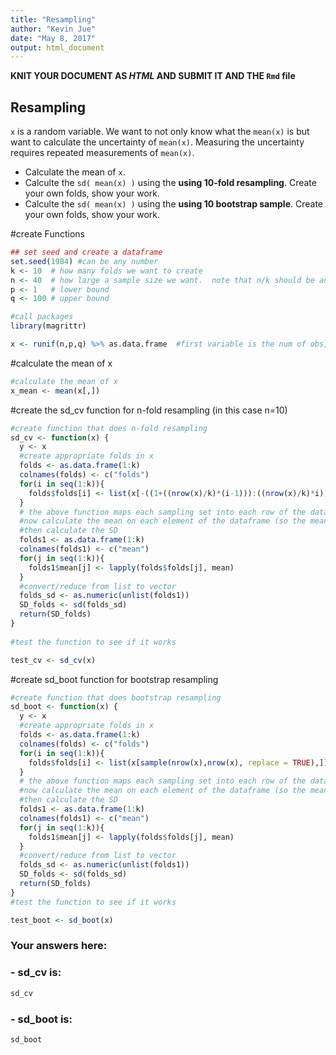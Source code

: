 ---
title: "Resampling"
author: "Kevin Jue"
date: "May 8, 2017"
output: html_document
---

**KNIT YOUR DOCUMENT AS *HTML* AND SUBMIT IT AND THE `Rmd` file**

## Resampling

`x` is a random variable. We want to not only know what the `mean(x)` is but want to calculate the uncertainty of `mean(x)`.  Measuring the uncertainty requires repeated measurements of `mean(x)`.

- Calculate the mean of `x`.
- Calculte the `sd( mean(x) )` using the **using 10-fold resampling**.  Create your own folds, show your work.
- Calculte the `sd( mean(x) )` using the **using 10 bootstrap sample**.  Create your own folds, show your work. 

#create Functions
```{r}
## set seed and create a dataframe
set.seed(1984) #can be any number
k <- 10  # how many folds we want to create
n <- 40  # how large a sample size we want.  note that n/k should be an positive integer for this function to work
p <- 1   # lower bound
q <- 100 # upper bound

#call packages
library(magrittr)

x <- runif(n,p,q) %>% as.data.frame  #first variable is the num of obs, the other two give us the range to create

```

#calculate the mean of x
```{r}
#calculate the mean of x
x_mean <- mean(x[,])

```

#create the sd_cv function for n-fold resampling (in this case n=10)
```{r}
#create function that does n-fold resampling
sd_cv <- function(x) {
  y <- x
  #create appropriate folds in x
  folds <- as.data.frame(1:k)
  colnames(folds) <- c("folds")
  for(i in seq(1:k)){
    folds$folds[i] <- list(x[-((1+((nrow(x)/k)*(i-1))):((nrow(x)/k)*i)),])
  }
  # the above function maps each sampling set into each row of the data frame as an n-tupled list
  #now calculate the mean on each element of the dataframe (so the mean of the whole dataset) using lapply function
  #then calculate the SD
  folds1 <- as.data.frame(1:k)
  colnames(folds1) <- c("mean")
  for(j in seq(1:k)){
    folds1$mean[j] <- lapply(folds$folds[j], mean)
  }
  #convert/reduce from list to vector
  folds_sd <- as.numeric(unlist(folds1))
  SD_folds <- sd(folds_sd)
  return(SD_folds)
}
  
#test the function to see if it works

test_cv <- sd_cv(x)

```

#create sd_boot function for bootstrap resampling
```{r}
#create function that does bootstrap resampling
sd_boot <- function(x) {
  y <- x
  #create appropriate folds in x
  folds <- as.data.frame(1:k)
  colnames(folds) <- c("folds")
  for(i in seq(1:k)){
    folds$folds[i] <- list(x[sample(nrow(x),nrow(x), replace = TRUE),])
  }
  # the above function maps each sampling set into each row of the data frame as an n-tupled list
  #now calculate the mean on each element of the dataframe (so the mean of the whole dataset) using lapply function
  #then calculate the SD
  folds1 <- as.data.frame(1:k)
  colnames(folds1) <- c("mean")
  for(j in seq(1:k)){
    folds1$mean[j] <- lapply(folds$folds[j], mean)
  }
  #convert/reduce from list to vector
  folds_sd <- as.numeric(unlist(folds1))
  SD_folds <- sd(folds_sd)
  return(SD_folds)
}
#test the function to see if it works

test_boot <- sd_boot(x)

```


### Your answers here: 

### - sd_cv   is: 
```{r}
sd_cv
```
### - sd_boot is: 
```{r}
sd_boot
```